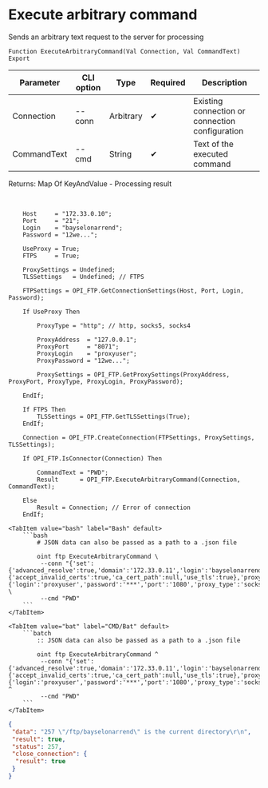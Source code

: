 ﻿---
sidebar_position: 8
description: Execute arbitrary command and other functions to work with FTP in the Open Integration Package, a free open-source integration library for 1C:Enterprise 8, OneScript and CLI
keywords: [1C, 1С, 1С:Enterprise, 1С:Enterprise 8.3, API, Integration, Services, Exchange, OneScript, CLI, FTP]
---


# Execute arbitrary command
 Sends an arbitrary text request to the server for processing



`Function ExecuteArbitraryCommand(Val Connection, Val CommandText) Export`

  | Parameter | CLI option | Type | Required | Description |
  |-|-|-|-|-|
  | Connection | --conn | Arbitrary | &#x2714; | Existing connection or connection configuration |
  | CommandText | --cmd | String | &#x2714; | Text of the executed command |

  
  Returns:  Map Of KeyAndValue - Processing result

<br/>



```bsl title="1C:Enterprise/OneScript code example"
    Host     = "172.33.0.10";
    Port     = "21";
    Login    = "bayselonarrend";
    Password = "12we...";

    UseProxy = True;
    FTPS     = True;

    ProxySettings = Undefined;
    TLSSettings   = Undefined; // FTPS

    FTPSettings = OPI_FTP.GetConnectionSettings(Host, Port, Login, Password);

    If UseProxy Then

        ProxyType = "http"; // http, socks5, socks4

        ProxyAddress  = "127.0.0.1";
        ProxyPort     = "8071";
        ProxyLogin    = "proxyuser";
        ProxyPassword = "12we...";

        ProxySettings = OPI_FTP.GetProxySettings(ProxyAddress, ProxyPort, ProxyType, ProxyLogin, ProxyPassword);

    EndIf;

    If FTPS Then
        TLSSettings = OPI_FTP.GetTLSSettings(True);
    EndIf;

    Connection = OPI_FTP.CreateConnection(FTPSettings, ProxySettings, TLSSettings);

    If OPI_FTP.IsConnector(Connection) Then

        CommandText = "PWD";
        Result      = OPI_FTP.ExecuteArbitraryCommand(Connection, CommandText);

    Else
        Result = Connection; // Error of connection
    EndIf;
```
 

 <Tabs>
  
    <TabItem value="bash" label="Bash" default>
        ```bash
            # JSON data can also be passed as a path to a .json file
            
            oint ftp ExecuteArbitraryCommand \
             --conn "{'set':{'advanced_resolve':true,'domain':'172.33.0.11','login':'bayselonarrend','passive':true,'password':'***','port':'21','read_timeout':'120','write_timeout':'120'},'tls':{'accept_invalid_certs':true,'ca_cert_path':null,'use_tls':true},'proxy':{'login':'proxyuser','password':'***','port':'1080','proxy_type':'socks5','server':'127.0.0.1'}}" \
             --cmd "PWD"
        ```
    </TabItem>
  
    <TabItem value="bat" label="CMD/Bat" default>
        ```batch
            :: JSON data can also be passed as a path to a .json file
            
            oint ftp ExecuteArbitraryCommand ^
             --conn "{'set':{'advanced_resolve':true,'domain':'172.33.0.11','login':'bayselonarrend','passive':true,'password':'***','port':'21','read_timeout':'120','write_timeout':'120'},'tls':{'accept_invalid_certs':true,'ca_cert_path':null,'use_tls':true},'proxy':{'login':'proxyuser','password':'***','port':'1080','proxy_type':'socks5','server':'127.0.0.1'}}" ^
             --cmd "PWD"
        ```
    </TabItem>
</Tabs>


```json title="Result"
{
 "data": "257 \"/ftp/bayselonarrend\" is the current directory\r\n",
 "result": true,
 "status": 257,
 "close_connection": {
  "result": true
 }
}
```
